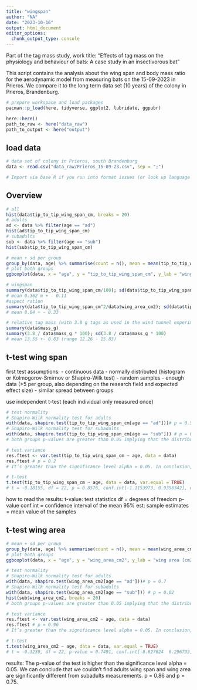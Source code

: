 ```yaml
---
title: "wingspan"
author: "NA"
date: "2023-10-16"
output: html_document
editor_options: 
  chunk_output_type: console
---
```


Part of the tag mass study, work title:
"Effects of tag mass on the physiology and behaviour of bats: A case study in an insectivorous bat"

This script contains the analysis about the wing span and body mass ratio for the aerodynamic model from measuring bats on the 15-09-2023 in Prieros.
We compare it to the long term data set (10 years) of the colony in Prieros, Brandenburg.

```r
# prepare workspace and load packages
pacman::p_load(here, tidyverse, ggplot2, lubridate, ggpubr)

here::here()
path_to_raw <- here("data_raw")
path_to_output <- here("output")

```

## load data
```r
# data set of colony in Prieros, south Brandenburg
data <- read.csv("data_raw/Prieros_15-09-23.csv", sep = ";")

# Import via base R if you run into format issues (or look up language format used on the PC and in excel)
```

## Overview
```r
# all
hist(data$tip_to_tip_wing_span_cm, breaks = 20)
# adults
ad <- data %>% filter(age == "ad")
hist(ad$tip_to_tip_wing_span_cm)
# subadults
sub <- data %>% filter(age == "sub")
hist(sub$tip_to_tip_wing_span_cm)

# mean + sd per group
group_by(data, age) %>% summarise(count = n(), mean = mean(tip_to_tip_wing_span_cm), sd = sd(tip_to_tip_wing_span_cm) )
# plot both groups
ggboxplot(data, x = "age", y = "tip_to_tip_wing_span_cm", y_lab = "wing span [cm]", xlab = "age")

# wingspan
summary(data$tip_to_tip_wing_span_cm/100); sd(data$tip_to_tip_wing_span_cm/100)
# mean 0.362 m + - 0.11
#aspect ration
summary(data$tip_to_tip_wing_span_cm^2/data$wing_area_cm2); sd(data$tip_to_tip_wing_span_cm^2/data$wing_area_cm2)
# mean 8.04 + - 0.33

# relative tag mass (with 3.8 g tags as used in the wind tunnel experiment)
summary(data$mass_g)
summary(3.8 / data$mass_g * 100); sd(3.8 / data$mass_g * 100)
# mean 13.55 +- 0.83 (range 12.26 - 15.83)
```

## t-test wing span

first test assumptions:
- continuous data
- normally distributed (histogram or Kolmogorov-Smirnov or Shapiro-Wilk test)
- random samples
- enough data (>5 per group, also depending on the research field and expected effect size)
- similar spread between groups

use independent t-test (each individual only measured once)
```r
# test normality
# Shapiro-Wilk normality test for adults
with(data, shapiro.test(tip_to_tip_wing_span_cm[age == "ad"]))# p = 0.5
# Shapiro-Wilk normality test for subadults
with(data, shapiro.test(tip_to_tip_wing_span_cm[age == "sub"])) # p = 0.4
# both groups p-values are greater than 0.05 implying that the distribution of the data are not significantly different from the normal distribution

# test variance
res.ftest <- var.test(tip_to_tip_wing_span_cm ~ age, data = data)
res.ftest # p = 0.2
# It’s greater than the significance level alpha = 0.05. In conclusion, there is no significant difference between the variances of the two sets of data.

# t-test
t.test(tip_to_tip_wing_span_cm ~ age, data = data, var.equal = TRUE)
# t = -0.18155, df = 22, p = 0.8576, conf.int[-1.1153973, 0.9358342], est = mean ad: 36.12657 & sub: 36.21635 cm
```

how to read the results:
t-value: test statistics
df = degrees of freedom
p-value
conf.int = confidence interval of the mean 95%
est: sample estimates = mean value of the samples

## t-test wing area
```r
# mean + sd per group
group_by(data, age) %>% summarise(count = n(), mean = mean(wing_area_cm2), sd = sd(wing_area_cm2) )
# plot both groups
ggboxplot(data, x = "age", y = "wing_area_cm2", y_lab = "wing area [cm2]", xlab = "age")

# test normality
# Shapiro-Wilk normality test for adults
with(data, shapiro.test(wing_area_cm2[age == "ad"]))# p = 0.7
# Shapiro-Wilk normality test for subadults
with(data, shapiro.test(wing_area_cm2[age == "sub"])) # p = 0.02
hist(sub$wing_area_cm2, breaks = 20)
# both groups p-values are greater than 0.05 implying that the distribution of the data are not significantly different from the normal distribution

# test variance
res.ftest <- var.test(wing_area_cm2 ~ age, data = data)
res.ftest # p = 0.96
# It’s greater than the significance level alpha = 0.05. In conclusion, there is no significant difference between the variances of the two sets of data.

# t-test
t.test(wing_area_cm2 ~ age, data = data, var.equal = TRUE)
# t = -0.3239, df = 22, p-value = 0.7491, conf.int[-8.627624  6.296733], est = ad: 162.3631 & sub: 163.5286
```

results: The p-value of the test is higher than the significance level alpha = 0.05. We can conclude that we couldn't find adults wing span and wing area are  significantly different from subadults measurements. p = 0.86 and p = 0.75.
